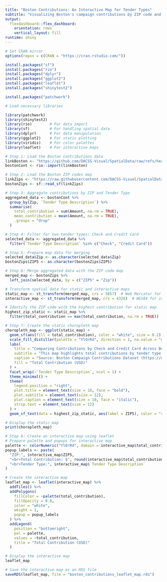 ```yaml
---
title: "Boston Contributions: An Interactive Map for Tender Types"
subtitle: "Visualizing Boston's campaign contributions by ZIP code and tender type"
output: 
  flexdashboard::flex_dashboard:
    orientation: rows
    vertical_layout: fill
runtime: shiny
---
```


```r
# Set CRAN mirror
options(repos = c(CRAN = "https://cran.rstudio.com/"))

install.packages("sf")
install.packages("rio")
install.packages("dplyr")
install.packages("ggplot2")
install.packages("leaflet")
install.packages("shinytest2")

install.packages("patchwork")


```

```r
# Load necessary libraries

library(patchwork)
library(shinytest2)
library(rio)        # For data import
library(sf)         # For handling spatial data
library(dplyr)      # For data manipulation
library(ggplot2)    # For static plotting
library(viridis)    # For color palettes
library(leaflet)    # For interactive maps
```

```r



# Step 1: Load the Boston contributions data
linkBoston <- "https://github.com/DACSS-Visual/SpatialData/raw/refs/heads/main/data/BostonContrib.xlsx"
bostonCont <- rio::import(linkBoston)

# Step 2: Load the Boston ZIP codes map
linkZips <- "https://raw.githubusercontent.com/DACSS-Visual/SpatialData/refs/heads/main/data/zip_codes.json"
bostonZips <- sf::read_sf(linkZips)

# Step 3: Aggregate contributions by ZIP and Tender Type
aggregated_data <- bostonCont %>%
  group_by(Zip, `Tender Type Description`) %>%
  summarise(
    total_contribution = sum(Amount, na.rm = TRUE),
    mean_contribution = mean(Amount, na.rm = TRUE),
    .groups = "drop"
  )

# Step 4: Filter for two tender types: Check and Credit Card
selected_data <- aggregated_data %>%
  filter(`Tender Type Description` %in% c("Check", "Credit Card"))

# Step 5: Prepare map data for merging
selected_data$Zip <- as.character(selected_data$Zip)
bostonZips$ZIP5 <- as.character(bostonZips$ZIP5)

# Step 6: Merge aggregated data with the ZIP code map
merged_map <- bostonZips %>%
  left_join(selected_data, by = c("ZIP5" = "Zip"))

# Transform spatial data for static and interactive maps
static_map <- st_transform(merged_map, crs = 3857)  # Web Mercator for static map
interactive_map <- st_transform(merged_map, crs = 4326)  # WGS84 for interactive map

# Identify the ZIP code with the highest contribution for static map
highest_zip_static <- static_map %>%
  filter(total_contribution == max(total_contribution, na.rm = TRUE))

# Step 7: Create the static choropleth map
choropleth_map <- ggplot(static_map) +
  geom_sf(aes(fill = total_contribution), color = "white", size = 0.2) +
  scale_fill_distiller(palette = "YlOrRd", direction = 1, na.value = "grey80") +
  labs(
    title = "Comparing Contributions by Check and Credit Card Across Boston ZIP Codes",
    subtitle = "This map highlights total contributions by tender type for the Boston area, aggregated from campaign data.",
    caption = "Source: Boston Campaign Contributions Dataset (https://data.boston.gov)",
    fill = "Total Contribution (USD)"
  ) +
  facet_wrap(~`Tender Type Description`, ncol = 1) +
  theme_minimal() +
  theme(
    legend.position = "right",
    plot.title = element_text(size = 16, face = "bold"),
    plot.subtitle = element_text(size = 12),
    plot.caption = element_text(size = 10, face = "italic"),
    strip.text = element_text(size = 12)
  ) +
  geom_sf_text(data = highest_zip_static, aes(label = ZIP5), color = "red", size = 3, nudge_y = 0.01)

# Display the static map
print(choropleth_map)

# Step 8: Create an interactive map using leaflet
# Prepare palette and popups for interactive map
palette <- colorNumeric("YlOrRd", domain = interactive_map$total_contribution, na.color = "transparent")
popup_labels <- paste(
  "ZIP:", interactive_map$ZIP5,
  "<br>Total Contribution: $", round(interactive_map$total_contribution, 2),
  "<br>Tender Type:", interactive_map$`Tender Type Description`
)

# Create the interactive map
leaflet_map <- leaflet(interactive_map) %>%
  addTiles() %>%
  addPolygons(
    fillColor = ~palette(total_contribution),
    fillOpacity = 0.8,
    color = "white",
    weight = 1,
    popup = popup_labels
  ) %>%
  addLegend(
    position = "bottomright",
    pal = palette,
    values = ~total_contribution,
    title = "Total Contribution (USD)"
  )

# Display the interactive map
leaflet_map

# Save the interactive map as an RDS file
saveRDS(leaflet_map, file = "boston_contributions_leaflet_map.rds")


```


